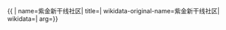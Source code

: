 {{ {{{1|PRC admin/showdata}}}|
name=紫金新干线社区|
title=|
wikidata-original-name=紫金新干线社区|
wikidata=|
arg={{{arg|}}}}}